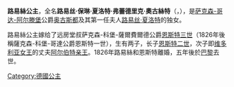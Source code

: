 {{Infobox noble
| name        = 萨克森-哥达-阿尔滕堡的路易丝
| image       = Luise of Saxe-Gotha-Altenburg.jpg
| birth_date  = {{Birth date|1800|12|21|df=y}}
| birth_place = [[神圣罗马帝国|神圣罗马帝国]][[萨克森-哥达-阿尔滕堡|萨克森-哥达-阿尔滕堡]][[哥達|哥達]]
| death_date  = {{Death date and age|1831|8|30|1800|12|21|df=y}}
| death_place = [[七月王朝|法蘭西王國]][[巴黎|巴黎]]
| spouse      = [[恩斯特一世_(萨克森-科堡-哥达)|恩斯特三世]]
| issue       = [[恩斯特二世_(萨克森-科堡-哥达公爵)|恩斯特二世]]<br>[[阿尔伯特亲王|阿尔伯特亲王]]
| noble family= [[韋廷王朝|韋廷王朝]]恩斯特系
| father      = 萨克森-哥达-阿尔滕堡公爵[[奧古斯特_(薩克森-哥達-阿爾滕堡)|奧古斯特]]
| mother      = 梅克伦堡-施威林的[[路易丝·夏洛特_(梅克伦堡-施威林)|路易丝·夏洛特]]
}}

'''路易絲公主'''，全名'''路易丝·保琳·夏洛特·弗蕾德里克·奧古絲特'''（{{lang-de|Luise Pauline Charlotte Friederike Auguste}}，{{bd|1800年|12月21日|1831年|8月30日|}}），是[[萨克森-哥达-阿尔滕堡|萨克森-哥达-阿尔滕堡]]公爵[[奧古斯特_(薩克森-哥達-阿尔滕堡)|奥古斯都]]及其第一任夫人[[路易絲·夏洛特_(梅克倫堡-施威林)|路易丝·夏洛特]]的独女。

路易絲公主嫁给了远房堂叔萨克森-科堡-薩爾費爾德公爵[[恩斯特一世_(萨克森-科堡-哥达)|恩斯特三世]]（1826年後稱薩克森-科堡-哥達公爵恩斯特一世），生有两子，长子[[恩斯特二世_(萨克森-科堡-哥达公爵)|恩斯特二世]]，次子即[[维多利亚女王|维多利亚女王]]的丈夫[[阿尔伯特亲王|阿尔伯特亲王]]。1826年路易絲和恩斯特離婚，五年後於[[巴黎|巴黎]]去世。
 
{{Authority control}}
[[Category:德國公主|Category:德國公主]]